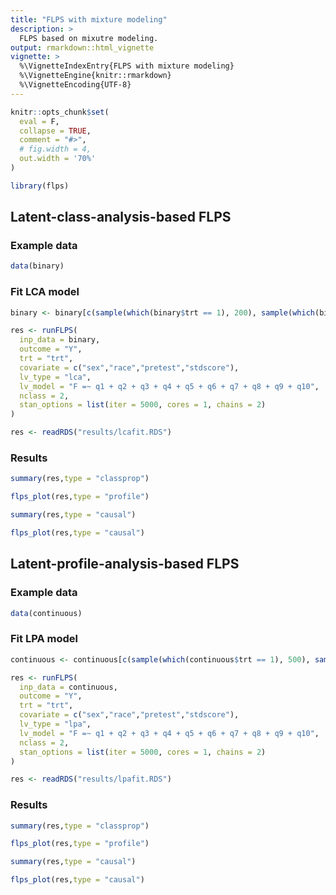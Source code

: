```yaml
---
title: "FLPS with mixture modeling"
description: >
  FLPS based on mixutre modeling.
output: rmarkdown::html_vignette
vignette: >
  %\VignetteIndexEntry{FLPS with mixture modeling}
  %\VignetteEngine{knitr::rmarkdown}
  %\VignetteEncoding{UTF-8}
---
```


```r
knitr::opts_chunk$set(
  eval = F,
  collapse = TRUE,
  comment = "#>",
  # fig.width = 4,
  out.width = '70%'
)

```


```r
library(flps)
```

## Latent-class-analysis-based FLPS

### Example data

```r
data(binary)
```

### Fit LCA model

```r
binary <- binary[c(sample(which(binary$trt == 1), 200), sample(which(binary$trt == 0), 200)),]

res <- runFLPS(
  inp_data = binary,
  outcome = "Y",
  trt = "trt",
  covariate = c("sex","race","pretest","stdscore"),
  lv_type = "lca",
  lv_model = "F =~ q1 + q2 + q3 + q4 + q5 + q6 + q7 + q8 + q9 + q10",
  nclass = 2,
  stan_options = list(iter = 5000, cores = 1, chains = 2)
)
```

```r
res <- readRDS("results/lcafit.RDS")
```

### Results

```r
summary(res,type = "classprop")
```


```r
flps_plot(res,type = "profile")
```


```r
summary(res,type = "causal")
```

```r
flps_plot(res,type = "causal")
```


## Latent-profile-analysis-based FLPS

### Example data

```r
data(continuous)
```

### Fit LPA model

```r
continuous <- continuous[c(sample(which(continuous$trt == 1), 500), sample(which(continuous$trt == 0), 500)),]

res <- runFLPS(
  inp_data = continuous,
  outcome = "Y",
  trt = "trt",
  covariate = c("sex","race","pretest","stdscore"),
  lv_type = "lpa",
  lv_model = "F =~ q1 + q2 + q3 + q4 + q5 + q6 + q7 + q8 + q9 + q10",
  nclass = 2,
  stan_options = list(iter = 5000, cores = 1, chains = 2)
)
```

```r
res <- readRDS("results/lpafit.RDS")
```

### Results

```r
summary(res,type = "classprop")
```


```r
flps_plot(res,type = "profile")
```


```r
summary(res,type = "causal")
```

```r
flps_plot(res,type = "causal")
```
